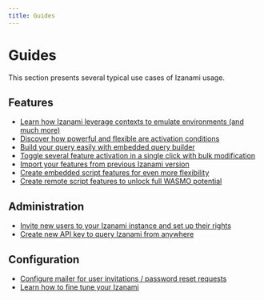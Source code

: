 ```yaml
---
title: Guides
---
```


# Guides

This section presents several typical use cases of Izanami usage.

## Features

- [Learn how Izanami leverage contexts to emulate environments (and much more)](./env-contexts)
- [Discover how powerful and flexible are activation conditions](./multi-conditions-feature)
- [Build your query easily with embedded query builder](./query-builder)
- [Toggle several feature activation in a single click with bulk modification](./bulk-feature-modification)
- [Import your features from previous Izanami version](./import-from-v1)
- [Create embedded script features for even more flexibility](./local-scripts)
- [Create remote script features to unlock full WASMO potential](./remote-script)

## Administration

- [Invite new users to your Izanami instance and set up their rights](./user-invitation)
- [Create new API key to query Izanami from anywhere](./key-configuration)

## Configuration

- [Configure mailer for user invitations / password reset requests](./mailer-configuration)
- [Learn how to fine tune your Izanami](./configuration)
